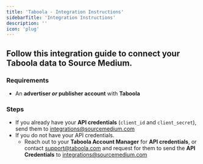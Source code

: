```yaml
---
title: 'Taboola - Integration Instructions'
sidebarTitle: 'Integration Instructions'
description: ''
icon: 'plug'
---
```


## Follow this integration guide to connect your Taboola data to Source Medium.

### Requirements

- An **advertiser *or* publisher account** with **Taboola**

### Steps

- If you already have your **API credentials** (`client_id` and `client_secret`), send them to integrations@sourcemedium.com
- If you do not have your API credentials.
    - Reach out to your **Taboola Account Manager** for **API credentials**, or contact support@taboola.com and request for them to send the **API Credentials** to integrations@sourcemedium.com